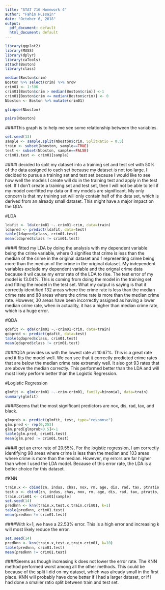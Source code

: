 ---
title: "STAT 716 Homework 4"
author: "Fahim Hussain"
date: "October 6, 2018"
output:
  pdf_document: default
  html_document: default
---
```{r include = FALSE}
library(ggplot2)
library(MASS)
library(dplyr)
library(caTools)
attach(Boston)
library(class)
```

```{r echo=TRUE, results=FALSE}
median(Boston$crim)
Boston %>% select(crim) %>% nrow
crim01 <- 1:506
crim01[Boston$crim > median(Boston$crim)] <-1
crim01[Boston$crim <= median(Boston$crim)] <- 0
Nboston <- Boston %>% mutate(crim01)
```

```{r}
glimpse(Nboston)
```

```{r fig.width= 12, fig.height=12}
pairs(Nboston)
```

####This graph is to help me see some relationship between the variables.

```{r}
set.seed(13)
sample <- sample.split(Nboston$crim, SplitRatio = 0.5)
train <- subset(Nboston, sample==TRUE)
test <- subset(Nboston, sample==FALSE)
crim01.test <- crim01[sample]
```

####I decided to split my dataset into a training set and test set with 50% of the data assigned to each set because my dataset is not too large. I decided to pursue a training set and test set because I would like to see how well the models I create will do in the training test and apply in the test set. If I don't create a training set and test set, then I will not be able to tell if my model overfitted my data or if my models are significant. My only concern is that my training set will only contain half of the data set, which is derived from an already small dataset. This might have a major impact on the QDA.

#LDA

```{r}
ldafit <- lda(crim01 ~.-crim01-crim, data=train)
ldapred <- predict(ldafit, data=test)
table(ldapred$class, crim01.test)
mean(ldapred$class != crim01.test)
```

####I fitted my LDA by doing the analysis with my dependent variable being the crime variable, where 0 signifies that crime is less than the median of the crime in the original dataset and 1 representing crime being more than the median of the crime in the original dataset. My independent variables exclude my dependent variable and the orignal crime data because it wil cause my error rate of the LDA to rise. The test error of my model is 13.04%. This is coming from doing the model in the training set and fitting the model in the test set. What my output is saying is that it correctly identified 132 areas where the crime rate is less than the median crime rate and 88 areas where the crime rate is more than the median crime rate. However, 30 areas have been incorrectly assigned as having a lower median crime rate, when in actuality, it has a higher than median crime rate,  which is a huge error.


#QDA
```{r}
qdafit <- qda(crim01 ~.-crim01-crim, data=train)
qdapred <- predict(qdafit, data=test)
table(qdapred$class, crim01.test)
mean(qdapred$class != crim01.test)
```

####QDA provides us with the lowest rate at 10.67%. This is a great rate and it fits the model well. We can see that it correctly predicted crime rates that are below the median crime rate extremely well. It also got 93 rates that are above the median correctly. This performed better than the LDA and will most likely perform better than the Logistic Regression.

#Logistic Regression

```{r warning=FALSE}
glmfit <- glm(crim01 ~.-crim-crim01, family=binomial, data=train)
summary(glmfit)

```

####Seems that the most significant predictors are nox, dis, rad, tax, and black.

```{r}
glmprob <- predict(glmfit, test, type="response")
glm.pred <- rep(0,253)
glm.pred[glmprob>0.5]<-1
table(glm.pred, crim01.test)
mean(glm.pred != crim01.test)

```

####I get an error rate of 20.55%. For the logistic regression, I am correctly identifying 98 areas where crime is less than the median and 103 areas where crime is more than the median. However, my errors are far higher than when I used the LDA model. Because of this error rate, the LDA is a better choice for this dataset. 

#KNN

```{r}
train.x <- cbind(zn, indus, chas, nox, rm, age, dis, rad, tax, ptratio, black, lstat, medv)[sample, ]
test.x <- cbind(zn, indus, chas, nox, rm, age, dis, rad, tax, ptratio, black, lstat, medv)[!sample, ]
train.crim01 <- crim01[sample]
set.seed(14)
predknn <- knn(train.x,test.x,train.crim01, k=1)
table(predknn, crim01.test)
mean(predknn != crim01.test)
```

####With k=1, we have a 22.53% error. This is a high error and increasing k will most likely reduce the error.

```{r}
set.seed(14)
predknn <- knn(train.x,test.x,train.crim01, k=10)
table(predknn, crim01.test)
mean(predknn != crim01.test)
```

####Seems as though increasing k does not lower the error rate. The KNN method performed worst among all the other methods. This could be because of the split I did on my dataset, which was already small in the first place. KNN will probably have done better if I had a larger dataset, or if I had done a smaller ratio split between train and test set.